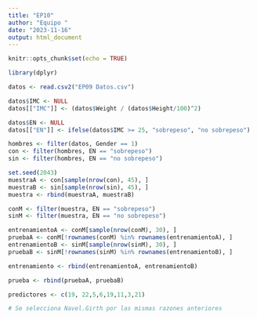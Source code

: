 ```yaml
---
title: "EP10"
author: "Equipo "
date: "2023-11-16"
output: html_document
---
```


```r
knitr::opts_chunk$set(echo = TRUE)
```

```r
library(dplyr)
```


```r
datos <- read.csv2("EP09 Datos.csv")

datos$IMC <- NULL
datos[["IMC"]] <- (datos$Weight / (datos$Height/100)^2)

datos$EN <- NULL
datos[["EN"]] <- ifelse(datos$IMC >= 25, "sobrepeso", "no sobrepeso")

hombres <- filter(datos, Gender == 1)
con <- filter(hombres, EN == "sobrepeso")
sin <- filter(hombres, EN == "no sobrepeso")

set.seed(2043)
muestraA <- con[sample(nrow(con), 45), ]
muestraB <- sin[sample(nrow(sin), 45), ]
muestra <- rbind(muestraA, muestraB)

conM <- filter(muestra, EN == "sobrepeso")
sinM <- filter(muestra, EN == "no sobrepeso")

entrenamientoA <- conM[sample(nrow(conM), 30), ]
pruebaA <- conM[!rownames(conM) %in% rownames(entrenamientoA), ]
entrenamientoB <- sinM[sample(nrow(sinM), 30), ]
pruebaB <- sinM[!rownames(sinM) %in% rownames(entrenamientoB), ]

entrenamiento <- rbind(entrenamientoA, entrenamientoB)

prueba <- rbind(pruebaA, pruebaB)

predictores <- c(19, 22,5,6,19,11,3,21)

# Se selecciona Navel.Girth por las mismas razones anteriores


```


